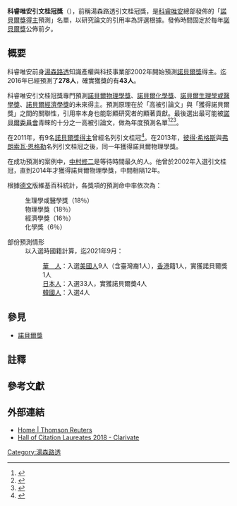 {{Infobox award
| name           = 
| current_awards =  
| image          = 
| imagesize      = 
| alt            = 
| caption        = 
| description    = 表彰[[物理學|物理學]]、[[化學|化學]]、[[醫學|醫學]]與[[經濟學|經濟學]]的傑出研究者
| presenter      = 科睿唯安
| host           = 
| date           = <!-- {{Start date|YYYY|MM|DD}} -->
| location       = 
| country        = 國際
| reward         = 
| year           = 1989
| holder         = Various winners
| website        = [https://clarivate.com/hall-of-citation-laureates-2018/]
| network        = 
| runtime        = 
| ratings        = 
| previous       = 
| main           = 
| next           = 
}}

'''科睿唯安引文桂冠獎'''（{{lang-en|Clarivate Citation Laureates}}），前稱湯森路透引文桂冠獎，是[[科睿唯安|科睿唯安]]總部發佈的「[[諾貝爾獎得主|諾貝爾獎得主]]預測」名單，以研究論文的引用率為評選根據。發佈時間固定於每年[[諾貝爾獎|諾貝爾獎]]公佈前夕。

==概要==
科睿唯安前身[[湯森路透|湯森路透]]知識產權與科技事業部2002年開始預測[[諾貝爾獎|諾貝爾獎]]得主。迄2016年已經預測了'''278人'''，確實獲獎的有'''43人'''。

科睿唯安引文桂冠獎專門預測[[諾貝爾物理學獎|諾貝爾物理學獎]]、[[諾貝爾化學獎|諾貝爾化學獎]]、[[諾貝爾生理學或醫學獎|諾貝爾生理學或醫學獎]]、[[諾貝爾經濟學獎|諾貝爾經濟學獎]]的未來得主。預測原理在於「高被引論文」與「獲得諾貝爾獎」之間的關聯性，引用率本身也能彰顯研究者的顯著貢獻。最後選出最可能被[[諾貝爾委員會|諾貝爾委員會]]青睞的十分之一高被引論文，做為年度預測名單<ref name=nature>{{Cite news 
  | last =Cressey 
  | first =Daniel 
  | title =Nobel predictions proliferate 
  | newspaper =Nature News & Comment - news blog 
  | location = 
  | quote =[http://blogs.nature.com/news/ .......coverage of research and science policy, brought to you by Nature’s news team] 
  | publisher =Nature Publishing Group 
  | date =September 22, 2010 
  | url =http://blogs.nature.com/news/2010/09/nobel_predictions_proliferate.html 
  | accessdate = 
  | archive-date =2011-12-03 
  | archive-url =https://web.archive.org/web/20111203045245/http://blogs.nature.com/news/2010/09/nobel_predictions_proliferate.html 
  | dead-url =no 
  }}</ref><ref name=prnews>{{Cite news 
  | title =Twenty-one 'Thomson Reuters Citation Laureates' Recognized for Their Contributions to the Advancement of Science 
  | newspaper =PR Newswire 
  | location =Philadelphia and London 
  | publisher =PR Newswire Association LLC 
  | year =2010 
  | url =http://www.prnewswire.com/news-releases/thomson-reuters-predicts-nobel-laureates-103420389.html 
  | accessdate =2011-09-08 
  | archive-date =2019-11-22 
  | archive-url =https://web.archive.org/web/20191122042614/https://www.prnewswire.com/news-releases/thomson-reuters-predicts-nobel-laureates-103420389.html 
  | dead-url =no 
  }}</ref><ref name=method>{{Cite web 
  | last =Pendlebury 
  | first =David 
  | title =''The Methodology Behind the Predictions'' 
  | work =Choosing Thomson Reuters Citation Laureates 
  | publisher =Thomson Reuters 
  | year =2010, 2011 
  | url =http://science.thomsonreuters.com/nobel/resources/method-essay/ 
  | format =Online access 
  | quote = 
  | accessdate =2011-09-08 
  | archive-date =2011-07-07 
  | archive-url =https://web.archive.org/web/20110707090811/http://science.thomsonreuters.com/nobel/resources/method-essay/ 
  | dead-url =no 
  }}</ref>。

在2011年，有9名[[諾貝爾獎得主|諾貝爾獎得主]]曾經名列引文桂冠<ref name="tomson">{{Cite web |url=http://ip-science.thomsonreuters.jp/press/release/2012/2012-Citation-Laureates/ |title=11回目の「トムソン・ロイター引用栄誉賞」で、21名（うち3名が日本人）の新たなノーベル賞有力候補者を発表 |access-date=2014-05-22 |archive-date=2012-10-11 |archive-url=https://web.archive.org/web/20121011024345/http://ip-science.thomsonreuters.jp/press/release/2012/2012-Citation-Laureates/ |dead-url=yes }}</ref>。在2013年，[[彼得·希格斯|彼得·希格斯]]與[[弗朗索瓦·恩格勒|弗朗索瓦·恩格勒]]名列引文桂冠之後，同一年獲得諾貝爾物理學獎。

在成功預測的案例中，[[中村修二|中村修二]]是等待時間最久的人。他曾於2002年入選引文桂冠，直到2014年才獲得諾貝爾物理學獎，中間相隔12年。

根據[[德文|德文]]版維基百科統計，各獎項的預測命中率依次為：
:生理學或醫學獎（18％）
:物理學獎（18％）
:經濟學獎（16％）
:化學獎（6％）

;部份預測情形
:以入選時國籍計算，迄2021年9月：
::[[華人|華　人]]：入選[[美國人|美國人]]9人（含臺灣裔1人），[[香港|香港]]籍1人，實獲諾貝爾獎1人{{noteTag|1=獲獎1人（迄2015年）、已歿1人。物理學獎：[[张首晟|张首晟]]（歿）、[[杨培东|杨培东]]、[[王中林|王中林]]、[[戴宏傑|戴宏傑]]。化學獎：'''[[錢永健|錢永健]]'''、[[鄧青雲|鄧青雲]]、[[張鋒|張鋒]]、[[盧煜明|盧煜明]]。生理學或醫學獎：[[钱泽南|钱泽南]]、[[张远_(病理学家)|张远_(病理学家)]]。}}
::[[日本人|日本人]]：入選33人，實獲諾貝爾獎4人{{noteTag|1=獲獎4人、已歿2人、兩度入選1人（迄2016年）。物理學獎：'''[[中村修二|中村修二]]'''、[[十倉好紀|十倉好紀]]、[[中澤正隆|中澤正隆]]、[[饭岛澄男|饭岛澄男]]、[[戶塚洋二|戶塚洋二]]（歿）、[[大野英男|大野英男]]、[[細野秀雄|細野秀雄]]。化學獎：[[新海征治|新海征治]]、[[北川進|北川進]]、[[春田正毅|春田正毅]]、[[藤嶋昭|藤嶋昭]]、[[前田浩|前田浩]]、[[松村保廣|松村保廣]]、[[藤田誠|藤田誠]]、{{link-en|中村祐輔|Yusuke Nakamura (geneticist)}}、[[澤本光男|澤本光男]]。生理學或醫學獎：[[西塚泰美|西塚泰美]]（歿）、[[審良靜男|審良靜男]]、[[小川诚二|小川诚二]]、'''[[山中伸彌|山中伸彌]]'''、[[竹市雅俊|竹市雅俊]]、'''[[大隅良典|大隅良典]]'''、[[水島昇|水島昇]]、[[森和俊|森和俊]]、[[坂口志文|坂口志文]]、'''[[本庶佑|本庶佑]]'''、[[金久實|金久實]]、[[岸本忠三|岸本忠三]]、[[平野俊夫|平野俊夫]]。經濟學獎：[[清瀧信宏|清瀧信宏]]。}}
::[[韓國人|韓國人]]：入選4人{{noteTag|1=化學獎：[[劉龍_(韓國)|劉龍]]、[[朴南圭|朴南圭]]、{{link-en|玄澤煥|Hyeon Taeghwan}}、Ho Wang Lee。}}

==參見==
*[[諾貝爾獎|諾貝爾獎]]

== 註釋 ==
{{NoteFoot}}

==參考文獻==
{{Reflist}} 

==外部連結==
*[http://thomsonreuters.com/ Home | Thomson Reuters] {{Wayback|url=http://thomsonreuters.com/ |date=20100726105823 }}
*[https://web.archive.org/web/20181001142346/https://clarivate.com/hall-of-citation-laureates-2018/ Hall of Citation Laureates 2018 - Clarivate]
[[Category:湯森路透|Category:湯森路透]]